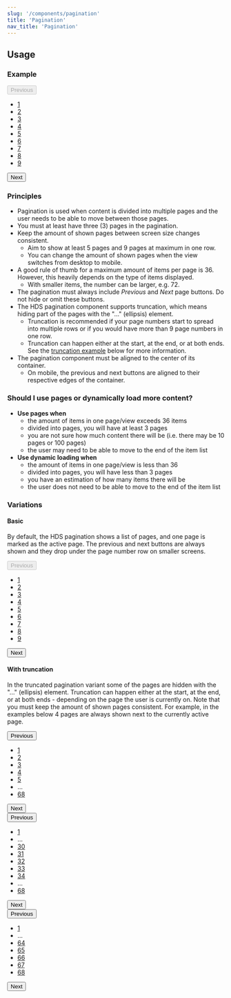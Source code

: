 ```yaml
---
slug: '/components/pagination'
title: 'Pagination'
nav_title: 'Pagination'
---
```




## Usage

### Example

<PlaygroundPreview>
<div class="hds-pagination-container">
  <nav class="hds-pagination" role="navigation" aria-label="Pagination" data-next="Next">
    <button type="button" disabled class="hds-button hds-button--supplementary hds-button--theme-black hds-pagination__button-prev">
      <span aria-hidden="true" class="hds-icon hds-icon--angle-left"></span>
      <span class="hds-button__label">Previous</span>
    </button>
    <ul class="hds-pagination__pages">
      <li>
        <a class="hds-pagination__item-link hds-pagination__item-link--active" href="#" title="Current page" aria-label="Page 1" aria-current="page">
          1
        </a>
      </li>
      <li>
        <a class="hds-pagination__item-link" href="#" aria-label="Page 2" title="Go to page 2">
          2
        </a>
      </li>
      <li>
        <a class="hds-pagination__item-link" href="#"  aria-label="Page 3" title="Go to page 3">
          3
        </a>
      </li>
      <li>
        <a class="hds-pagination__item-link" href="#" aria-label="Page 4" title="Go to page 4">
          4
        </a>
      </li>
      <li>
        <a class="hds-pagination__item-link" href="#" aria-label="Page 5" title="Go to page 5">
          5
        </a>
      </li>
      <li>
        <a class="hds-pagination__item-link" href="#" aria-label="Page 6" title="Go to page 6">
          6
        </a>
      </li>
      <li>
        <a class="hds-pagination__item-link" href="#" aria-label="Page 7" title="Go to page 7">
          7
        </a>
      </li>
      <li>
        <a class="hds-pagination__item-link" href="#" aria-label="Page 8" title="Go to page 8">
          8
        </a>
      </li>
      <li>
        <a class="hds-pagination__item-link" href="#" aria-label="Page 9" title="Go to page 9">
          9
        </a>
      </li>
    </ul>
    <button type="button" class="hds-button hds-button--supplementary hds-button--theme-black hds-pagination__button-next">
      <span class="hds-button__label">Next</span>
      <span aria-hidden="true" class="hds-icon hds-icon--angle-right"></span>
    </button>
  </nav>
</div>
</PlaygroundPreview>

### Principles
- Pagination is used when content is divided into multiple pages and the user needs to be able to move between those pages.
- You must at least have three (3) pages in the pagination.
- Keep the amount of shown pages between screen size changes consistent. 
  - Aim to show at least 5 pages and 9 pages at maximum in one row.
  - You can change the amount of shown pages when the view switches from desktop to mobile.
- A good rule of thumb for a maximum amount of items per page is 36. However, this heavily depends on the type of items displayed.
  - With smaller items, the number can be larger, e.g. 72.
- The pagination must always include _Previous_ and _Next_ page buttons. Do not hide or omit these buttons.
- The HDS pagination component supports truncation, which means hiding part of the pages with the "..." (ellipsis) element.
  - Truncation is recommended if your page numbers start to spread into multiple rows or if you would have more than 9 page numbers in one row.
  - Truncation can happen either at the start, at the end, or at both ends. See the [truncation example](#with-truncation) below for more information.
- The pagination component must be aligned to the center of its container.
  - On mobile, the previous and next buttons are aligned to their respective edges of the container.

### Should I use pages or dynamically load more content?
- **Use pages when**
  - the amount of items in one page/view exceeds 36 items
  - divided into pages, you will have at least 3 pages
  - you are not sure how much content there will be (i.e. there may be 10 pages or 100 pages)
  - the user may need to be able to move to the end of the item list
- **Use dynamic loading when**
  - the amount of items in one page/view is less than 36
  - divided into pages, you will have less than 3 pages
  - you have an estimation of how many items there will be
  - the user does not need to be able to move to the end of the item list

### Variations

#### Basic
By default, the HDS pagination shows a list of pages, and one page is marked as the active page. The previous and next buttons are always shown and they drop under the page number row on smaller screens.

<PlaygroundPreview>
<div class="hds-pagination-container">
  <nav class="hds-pagination" role="navigation" aria-label="Pagination" data-next="Next">
    <button type="button" disabled class="hds-button hds-button--supplementary hds-button--theme-black hds-pagination__button-prev">
      <span aria-hidden="true" class="hds-icon hds-icon--angle-left"></span>
      <span class="hds-button__label">Previous</span>
    </button>
    <ul class="hds-pagination__pages">
      <li>
        <a class="hds-pagination__item-link hds-pagination__item-link--active" href="#" title="Current page" aria-label="Page 1" aria-current="page">
          1
        </a>
      </li>
      <li>
        <a class="hds-pagination__item-link" href="#" aria-label="Page 2" title="Go to page 2">
          2
        </a>
      </li>
      <li>
        <a class="hds-pagination__item-link" href="#"  aria-label="Page 3" title="Go to page 3">
          3
        </a>
      </li>
      <li>
        <a class="hds-pagination__item-link" href="#" aria-label="Page 4" title="Go to page 4">
          4
        </a>
      </li>
      <li>
        <a class="hds-pagination__item-link" href="#" aria-label="Page 5" title="Go to page 5">
          5
        </a>
      </li>
      <li>
        <a class="hds-pagination__item-link" href="#" aria-label="Page 6" title="Go to page 6">
          6
        </a>
      </li>
      <li>
        <a class="hds-pagination__item-link" href="#" aria-label="Page 7" title="Go to page 7">
          7
        </a>
      </li>
      <li>
        <a class="hds-pagination__item-link" href="#" aria-label="Page 8" title="Go to page 8">
          8
        </a>
      </li>
      <li>
        <a class="hds-pagination__item-link" href="#" aria-label="Page 9" title="Go to page 9">
          9
        </a>
      </li>
    </ul>
    <button type="button" class="hds-button hds-button--supplementary hds-button--theme-black hds-pagination__button-next">
      <span class="hds-button__label">Next</span>
      <span aria-hidden="true" class="hds-icon hds-icon--angle-right"></span>
    </button>
  </nav>
</div>
</PlaygroundPreview>

#### With truncation
In the truncated pagination variant some of the pages are hidden with the "..." (ellipsis) element. Truncation can happen either at the start, at the end, or at both ends - depending on the page the user is currently on. Note that you must keep the amount of shown pages consistent. For example, in the examples below 4 pages are always shown next to the currently active page.

<PlaygroundPreview>
<div class="hds-pagination-container">
  <nav class="hds-pagination" role="navigation" aria-label="Pagination" data-next="Next">
    <button type="button" class="hds-button hds-button--supplementary hds-button--theme-black hds-pagination__button-prev">
      <span aria-hidden="true" class="hds-icon hds-icon--angle-left"></span>
      <span class="hds-button__label">Previous</span>
    </button>
    <ul class="hds-pagination__pages">
      <li>
        <a class="hds-pagination__item-link" href="#" title="Go to page 1" aria-label="Page 1">
          1
        </a>
      </li>
      <li>
        <a class="hds-pagination__item-link" href="#" title="Go to page 2" aria-label="Page 2">
          2
        </a>
      </li>
      <li>
        <a class="hds-pagination__item-link hds-pagination__item-link--active" href="#" title="Current page" aria-label="Page 3" aria-current="page">
          3
        </a>
      </li>
      <li>
        <a class="hds-pagination__item-link" href="#" title="Go to page 4" aria-label="Page 4">
          4
        </a>
      </li>
      <li>
        <a class="hds-pagination__item-link" href="#" title="Go to page 5" aria-label="Page 5">
          5
        </a>
      </li>
      <li>
        <span class="hds-pagination__item-ellipsis">
          ...
        </span>
      </li>
      <li>
        <a class="hds-pagination__item-link" href="#" aria-label="Page 68" title="Go to page 68">
          68
        </a>
      </li>
    </ul>
    <button type="button" class="hds-button hds-button--supplementary hds-button--theme-black hds-pagination__button-next">
      <span class="hds-button__label">Next</span>
      <span aria-hidden="true" class="hds-icon hds-icon--angle-right"></span>
    </button>
  </nav>
</div>

<div class="hds-pagination-container">
  <nav class="hds-pagination" role="navigation" aria-label="Pagination" data-next="Next">
    <button type="button" class="hds-button hds-button--supplementary hds-button--theme-black hds-pagination__button-prev">
      <span aria-hidden="true" class="hds-icon hds-icon--angle-left"></span>
      <span class="hds-button__label">Previous</span>
    </button>
    <ul class="hds-pagination__pages">
      <li>
        <a class="hds-pagination__item-link" href="#" title="Go to page 1" aria-label="Page 1">
          1
        </a>
      </li>
      <li>
        <span class="hds-pagination__item-ellipsis">
          ...
        </span>
      </li>
      <li>
        <a class="hds-pagination__item-link" href="#" aria-label="Page 30" title="Go to page 30">
          30
        </a>
      </li>
      <li>
        <a class="hds-pagination__item-link" href="#" aria-label="Page 31" title="Go to page 31">
          31
        </a>
      </li>
      <li>
        <a class="hds-pagination__item-link hds-pagination__item-link--active" href="#" aria-label="Page 32" title="Current page" aria-current="page">
          32
        </a>
      </li>
      <li>
        <a class="hds-pagination__item-link" href="#" aria-label="Page 33" title="Go to page 33">
          33
        </a>
      </li>
      <li>
        <a class="hds-pagination__item-link" href="#" aria-label="Page 34" title="Go to page 34">
          34
        </a>
      </li>
      <li>
        <span class="hds-pagination__item-ellipsis">
          ...
        </span>
      </li>
      <li>
        <a class="hds-pagination__item-link" href="#" aria-label="Page 68" title="Go to page 68">
          68
        </a>
      </li>
    </ul>
    <button type="button" class="hds-button hds-button--supplementary hds-button--theme-black hds-pagination__button-next">
      <span class="hds-button__label">Next</span>
      <span aria-hidden="true" class="hds-icon hds-icon--angle-right"></span>
    </button>
  </nav>
</div>

<div class="hds-pagination-container">
  <nav class="hds-pagination" role="navigation" aria-label="Pagination" data-next="Next">
    <button type="button" class="hds-button hds-button--supplementary hds-button--theme-black hds-pagination__button-prev">
      <span aria-hidden="true" class="hds-icon hds-icon--angle-left"></span>
      <span class="hds-button__label">Previous</span>
    </button>
    <ul class="hds-pagination__pages">
      <li>
        <a class="hds-pagination__item-link" href="#" title="Go to page 1" aria-label="Page 1">
          1
        </a>
      </li>
      <li>
        <span class="hds-pagination__item-ellipsis">
          ...
        </span>
      </li>
      <li>
        <a class="hds-pagination__item-link" href="#" aria-label="Page 64" title="Go to page 64">
          64
        </a>
      </li>
      <li>
        <a class="hds-pagination__item-link" href="#" aria-label="Page 65" title="Go to page 65">
          65
        </a>
      </li>
      <li>
        <a class="hds-pagination__item-link hds-pagination__item-link--active" href="#" aria-label="Page 66" title="Current page" aria-current="page">
          66
        </a>
      </li>
      <li>
        <a class="hds-pagination__item-link" href="#" aria-label="Page 67" title="Go to page 67">
          67
        </a>
      </li>
      <li>
        <a class="hds-pagination__item-link" href="#" aria-label="Page 68" title="Go to page 68">
          68
        </a>
      </li>
    </ul>
    <button type="button" class="hds-button hds-button--supplementary hds-button--theme-black hds-pagination__button-next">
      <span class="hds-button__label">Next</span>
      <span aria-hidden="true" class="hds-icon hds-icon--angle-right"></span>
    </button>
  </nav>
</div>
</PlaygroundPreview>
